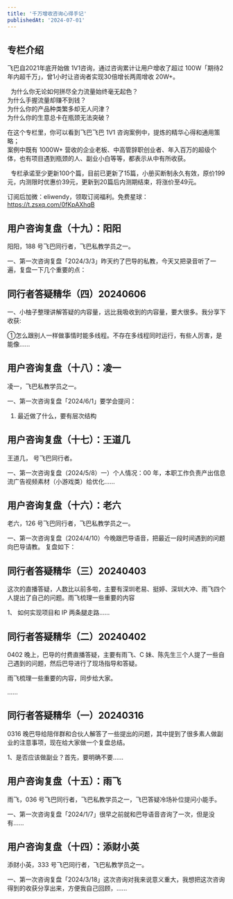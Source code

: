```yaml
---
title: '千万增收咨询心得手记'
publishedAt: '2024-07-01'
---
```


## 专栏介绍

飞巴自2021年底开始做 1V1咨询，通过咨询累计让用户增收了超过 100W「期待2年内超千万」，曾1小时让咨询者实现30倍增长两周增收 20W+。  
  
  为什么你无论如何拼尽全力流量始终毫无起色？  
为什么手握流量却赚不到钱？  
为什么你的产品种类繁多却无人问津？  
为什么你的生意总卡在瓶颈无法突破？    
  
在这个专栏里，你可以看到飞巴飞巴 1V1 咨询案例中，提炼的精华心得和通用策略；  
案例中既有 1000W+ 营收的企业老板、中高管辞职创业者、年入百万的超级个体，也有项目遇到瓶颈的人、副业小白等等，都表示从中有所收获。  
  
  专栏承诺至少更新100个篇，目前已更新了15篇，小册买断制永久有效，原价199元，内测限时优惠价39元，更新到20篇后内测期结束，将涨价至49元。   
  
订阅后加微：eliwendy，领取订阅福利。免费星球：https://t.zsxq.com/0fKpAXhqB

## 用户咨询复盘（十九）：阳阳
阳阳，188 号飞巴同行者，飞巴私教学员之一。

一、第一次咨询复盘「2024/3/3」昨天约了巴导的私教，今天又把录音听了一遍，复盘一下几个重要的点：

## 同行者答疑精华（四）20240606
一、小柚子整理讲解答疑的内容量，远比我吸收到的内容量，要大很多。我分享下收获:

①怎么跟别人一样做事情时能多线程。不存在多线程同时运行，有些人厉害，是能像......

## 用户咨询复盘（十八）：凌一
凌一，飞巴私教学员之一。

一、第一次咨询复盘「2024/6/1」要学会提问：

1. 最近做了什么，要有层次结构

## 用户咨询复盘（十七）：王道几
王道几， 号飞巴同行者。

一、第一次咨询复盘（2024/5/8）一）个人情况：00 年，本职工作负责产出信息流广告视频素材（小游戏类）给优化......

## 用户咨询复盘（十六）：老六
老六，126 号飞巴同行者，飞巴私教学员之一。

一、第一次咨询复盘（2024/4/10）今晚跟巴导语音，把最近一段时间遇到的问题向巴导请教。 复盘如下：

## 同行者答疑精华（三）20240403
这次的直播答疑，人数比以前多啦，主要有深圳老易、挺婷、深圳大冲、雨飞四个人提出了自己的问题。雨飞梳理一些重要的内容

1、 如何实现项目和 IP 两条腿走路......

## 同行者答疑精华（二）20240402
0402 晚上，巴导的付费直播答疑，主要有雨飞、C 妹、陈先生三个人提了一些自己遇到的问题，然后巴导进行了现场指导和答疑。

雨飞梳理一些重要的内容，同步给大家。

......

## 同行者答疑精华（一）20240316
0316 晚巴导给陪伴群和合伙人解答了一些提出的问题，其中提到了很多素人做副业的注意事项，现在给大家做一个复盘总结。

1、是否应该做副业？首先，要明确不要......

## 用户咨询复盘（十五）：雨飞
雨飞，036 号飞巴同行者，飞巴私教学员之一，飞巴答疑冷场补位提问小能手。

一、第一次咨询复盘「2024/1/7」很早之前就和巴导语音咨询了一次，但是没有......

## 用户咨询复盘（十四）：添财小英
添财小英，333 号飞巴同行者，飞巴私教学员之一。

一、第一次咨询复盘「2024/3/18」这次咨询对我来说意义重大，我想把这次咨询得到的收获分享出来，方便我自己回顾，......

